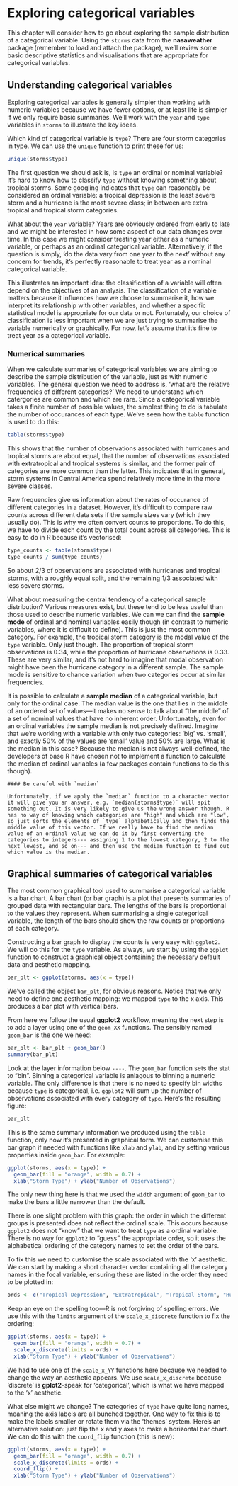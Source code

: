 # Exploring categorical variables

This chapter will consider how to go about exploring the sample distribution of a categorical variable. Using the `storms` data from the **nasaweather** package (remember to load and attach the package), we'll review some basic descriptive statistics and visualisations that are appropriate for categorical variables.

## Understanding categorical variables {#explore-categorical}

Exploring categorical variables is generally simpler than working with numeric variables because we have fewer options, or at least life is simpler if we only require basic summaries. We'll work with the `year` and `type` variables in `storms` to illustrate the key ideas.

Which kind of categorical variable is `type`? There are four storm categories in type. We can use the `unique` function to print these for us:
```r
unique(storms$type)
```
The first question we should ask is, is `type` an ordinal or nominal variable? It's hard to know how to classify `type` without knowing something about tropical storms. Some googling indicates that `type` can reasonably be considered an ordinal variable: a tropical depression is the least severe storm and a hurricane is the most severe class; in between are extra tropical and tropical storm categories.

What about the `year` variable? Years are obviously ordered from early to late and we might be interested in how some aspect of our data changes over time. In this case we might consider treating year either as a numeric variable, or perhaps as an ordinal categorical variable. Alternatively, if the question is simply, 'do the data vary from one year to the next' without any concern for trends, it's perfectly reasonable to treat year as a nominal categorical variable. 

This illustrates an important idea: the classification of a variable will often depend on the objectives of an analysis. The classification of a variable matters because it influences how we choose to summarise it, how we interpret its relationship with other variables, and whether a specific statistical model is appropriate for our data or not. Fortunately, our choice of classification is less important when we are just trying to summarise the variable numerically or graphically. For now, let's assume that it's fine to treat year as a categorical variable.

### Numerical summaries

When we calculate summaries of categorical variables we are aiming to describe the sample distribution of the variable, just as with numeric variables. The general question we need to address is, 'what are the relative frequencies of different categories?' We need to understand which catergories are common and which are rare. Since a categorical variable takes a finite number of possible values, the simplest thing to do is tabulate the number of occurances of each type. We've seen how the `table` function is used to do this:
```r
table(storms$type)
```
This shows that the number of observations associated with hurricanes and tropical storms are about equal, that the number of observations associated with extratropical and tropical systems is similar, and the former pair of categories are more common than the latter. This indicates that in general, storm systems in Central America spend relatively more time in the more severe classes.

Raw frequencies give us information about the rates of occurance of different categories in a dataset. However, it's difficult to compare raw counts across different data sets if the sample sizes vary (which they usually do). This is why we often convert counts to proportions. To do this, we have to divide each count by the total count across all categories. This is easy to do in R because it's vectorised:
```r
type_counts <- table(storms$type)
type_counts / sum(type_counts)
```
So about 2/3 of observations are associated with hurricanes and tropical storms, with a roughly equal split, and the remaining 1/3 associated with less severe storms.

What about measuring the central tendency of a categorical sample distribution? Various measures exist, but these tend to be less useful than those used to describe numeric variables. We can we can find the __sample mode__ of ordinal and nominal variables easily though (in contrast to numeric variables, where it is difficult to define). This is just the most common category. For example, the tropical storm category is the modal value of the `type` variable. Only just though. The proportion of tropical storm observations is 0.34, while the proportion of hurricane observations is 0.33. These are very similar, and it's not hard to imagine that modal observation might have been the hurricane category in a different sample. The sample mode is sensitive to chance variation when two categories occur at similar frequencies.

It is possible to calculate a __sample median__ of a categorical variable, but only for the ordinal case. The median value is the one that lies in the middle of an ordered set of values---it makes no sense to talk about "the middle" of a set of nominal values that have no inherent order. Unfortunately, even for an ordinal variables the sample median is not precisely defined. Imagine that we're working with a variable with only two categories: 'big' vs. 'small', and exactly 50% of the values are 'small' value and 50% are large. What is the median in this case? Because the median is not always well-defined, the developers of base R have chosen not to implement a function to calculate the median of ordinal variables (a few packages contain functions to do this though). 

```block
#### Be careful with `median`

Unfortunately, if we apply the `median` function to a character vector it will give you an answer, e.g. `median(storms$type)` will spit something out. It is very likely to give us the wrong answer though. R has no way of knowing which categories are "high" and which are "low", so just sorts the elements of `type` alphabetically and then finds the middle value of this vector. If we really have to find the median value of an ordinal value we can do it by first converting the categories to integers--- assigning 1 to the lowest category, 2 to the next lowest, and so on--- and then use the median function to find out which value is the median.
```

## Graphical summaries of categorical variables

The most common graphical tool used to summarise a categorical variable is a bar chart. A bar chart (or bar graph) is a plot that presents summaries of grouped data with rectangular bars. The lengths of the bars is proportional to the values they represent. When summarising a single categorical variable, the length of the bars should show the raw counts or proportions of each category. 

Constructing a bar graph to display the counts is very easy with `ggplot2`. We will do this for the `type` variable. As always, we start by using the `ggplot` function to construct a graphical object containing the necessary default data and aesthetic mapping.
```r
bar_plt <- ggplot(storms, aes(x = type)) 
```
We've called the object `bar_plt`, for obvious reasons. Notice that we only need to define one aesthetic mapping: we mapped `type` to the x axis. This produces a bar plot with vertical bars.

From here we follow the usual **ggplot2** workflow, meaning the next step is to add a layer using one of the `geom_XX` functions. The sensibly named `geom_bar` is the one we need:
```r
bar_plt <- bar_plt + geom_bar()
summary(bar_plt) 
```
Look at the layer information below `----`. The `geom_bar` function sets the stat to "bin". Binning a categorical variable is anlagous to binning a numeric variable. The only difference is that there is no need to specify bin widths because `type` is categorical, i.e. `ggplot2` will sum up the number of observations associated with every category of `type`. Here's the resulting figure:
```r
bar_plt
```

This is the same summary information we produced using the `table` function, only now it's presented in graphical form. We can customise this bar graph if needed with functions like `xlab` and `ylab`, and by setting various properties inside `geom_bar`. For example:
```r
ggplot(storms, aes(x = type)) + 
  geom_bar(fill = "orange", width = 0.7) + 
  xlab("Storm Type") + ylab("Number of Observations")
```
The only new thing here is that we used the `width` argument of `geom_bar` to make the bars a little narrower than the default.

There is one slight problem with this graph: the order in which the different groups is presented does not reflect the ordinal scale. This occurs because `ggplot2` does not "know" that we want to treat `type` as a ordinal variable. There is no way for `ggplot2` to "guess" the appropriate order, so it uses the alphabetical ordering of the category names to set the order of the bars.

To fix this we need to customise the scale associated with the 'x' aesthetic. We can start by making a short character vector containing all the category names in the focal variable, ensuring these are listed in the order they need to be plotted in:
```r
ords <- c("Tropical Depression", "Extratropical", "Tropical Storm", "Hurricane")
```
Keep an eye on the spelling too---R is not forgiving of spelling errors. We use this with the `limits` argument of the `scale_x_discrete` function to fix the ordering:
```r
ggplot(storms, aes(x = type)) + 
  geom_bar(fill = "orange", width = 0.7) + 
  scale_x_discrete(limits = ords) +
  xlab("Storm Type") + ylab("Number of Observations")
```
We had to use one of the `scale_x_YY` functions here because we needed to change the way an aesthetic appears. We use `scale_x_discrete` because 'discrete' is **gplot2**-speak for 'categorical', which is what we have mapped to the 'x' aesthetic.

What else might we change? The categories of `type` have quite long names, meaning the axis labels are all bunched together. One way to fix this is to make the labels smaller or rotate them via the 'themes' system. Here's an alternative solution: just flip the x and y axes to make a horizontal bar chart. We can do this with the `coord_flip` function (this is new):
```r
ggplot(storms, aes(x = type)) + 
  geom_bar(fill = "orange", width = 0.7) + 
  scale_x_discrete(limits = ords) +
  coord_flip() + 
  xlab("Storm Type") + ylab("Number of Observations")
```




